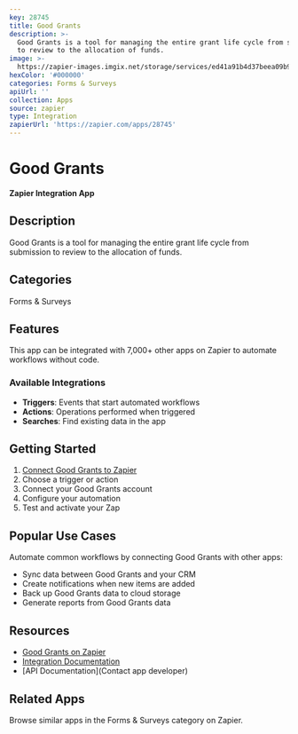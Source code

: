 ```yaml
---
key: 28745
title: Good Grants
description: >-
  Good Grants is a tool for managing the entire grant life cycle from submission
  to review to the allocation of funds.
image: >-
  https://zapier-images.imgix.net/storage/services/ed41a91b4d37beea09b9de8d5ab14578.png?auto=format%2Ccompress&ixlib=python-3.0.0&q=50
hexColor: '#000000'
categories: Forms & Surveys
apiUrl: ''
collection: Apps
source: zapier
type: Integration
zapierUrl: 'https://zapier.com/apps/28745'
---
```

# Good Grants

**Zapier Integration App**

## Description

Good Grants is a tool for managing the entire grant life cycle from submission to review to the allocation of funds.

## Categories

Forms & Surveys

## Features

This app can be integrated with 7,000+ other apps on Zapier to automate workflows without code.

### Available Integrations

- **Triggers**: Events that start automated workflows
- **Actions**: Operations performed when triggered
- **Searches**: Find existing data in the app

## Getting Started

1. [Connect Good Grants to Zapier](https://zapier.com/apps/28745)
2. Choose a trigger or action
3. Connect your Good Grants account
4. Configure your automation
5. Test and activate your Zap

## Popular Use Cases

Automate common workflows by connecting Good Grants with other apps:

- Sync data between Good Grants and your CRM
- Create notifications when new items are added
- Back up Good Grants data to cloud storage
- Generate reports from Good Grants data

## Resources

- [Good Grants on Zapier](https://zapier.com/apps/28745)
- [Integration Documentation](https://zapier.com/apps/28745/integrations)
- [API Documentation](Contact app developer)

## Related Apps

Browse similar apps in the Forms & Surveys category on Zapier.
